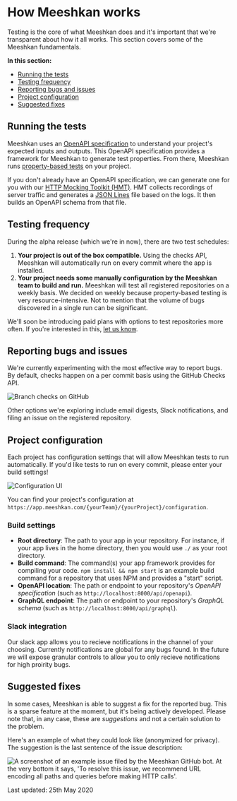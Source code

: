 
# How Meeshkan works

Testing is the core of what Meeshkan does and it's important that we're transparent about how it all works. This section covers some of the Meeshkan fundamentals.

**In this section:**

- [Running the tests](#running-the-tests)
- [Testing frequency](#testing-frequency)
- [Reporting bugs and issues](#reporting-bugs-and-issues)
- [Project configuration](#project-configuration)
- [Suggested fixes](#suggested-fixes)

## Running the tests

Meeshkan uses an [OpenAPI specification](https://swagger.io/specification/) to understand your project's expected inputs and outputs. This OpenAPI specification provides a framework for Meeshkan to generate test properties. From there, Meeshkan runs [property-based tests](/docs/faq/#what-is-property-based-testing) on your project.

If you don't already have an OpenAPI specification, we can generate one for you with our [HTTP Mocking Toolkit (HMT)](https://github.com/meeshkan/hmt). HMT collects recordings of server traffic and generates a [JSON Lines](http://jsonlines.org/) file based on the logs. It then builds an OpenAPI schema from that file.

## Testing frequency

During the alpha release (which we're in now), there are two test schedules:

1. **Your project is out of the box compatible.** Using the checks API, Meeshkan will automatically run on every commit where the app is installed.
1. **Your project needs some manually configuration by the Meeshkan team to build and run.** Meeshkan will test all registered repositories on a weekly basis. We decided on weekly because property-based testing is very resource-intensive. Not to mention that the volume of bugs discovered in a single run can be significant.

We'll soon be introducing paid plans with options to test repositories more often. If you're interested in this, [let us know](/contact/).

## Reporting bugs and issues

We're currently experimenting with the most effective way to report bugs. By default, checks happen on a per commit basis using the GitHub Checks API.

![Branch checks on GitHub](https://media.graphcms.com/LN6VPBZQGWwERj6RjeZw)

Other options we're exploring include email digests, Slack notifications, and filing an issue on the registered repository.

## Project configuration

Each project has configuration settings that will allow Meeshkan tests to run automatically. If you'd like tests to run on every commit, please enter your build settings!

![Configuration UI](https://media.graphcms.com/jq1s4GhJSOiFXGE42RXe)

You can find your project's configuration at `https://app.meeshkan.com/{yourTeam}/{yourProject}/configuration`.

### Build settings

- **Root directory**: The path to your app in your repository. For instance, if your app lives in the home directory, then you would use `./` as your root directory. 
- **Build command**: The command(s) your app framework provides for compiling your code. `npm install && npm start` is an example build command for a repository that uses NPM and provides a "start" script.
- **OpenAPI location**: The path or endpoint to your repository's *OpenAPI specification* (such as `http://localhost:8000/api/openapi`).
- **GraphQL endpoint**: The path or endpoint to your repository's *GraphQL schema* (such as `http://localhost:8000/api/graphql`).

### Slack integration

Our slack app allows you to recieve notifications in the channel of your choosing. Currently notifications are global for any bugs found. In the future we will expose granular controls to allow you to only recieve notifications for high proirity bugs.

## Suggested fixes

In some cases, Meeshkan is able to suggest a fix for the reported bug. This is a sparse feature at the moment, but it's being actively developed. Please note that, in any case, these are _suggestions_ and not a certain solution to the problem.

Here's an example of what they could look like (anonymized for privacy). The suggestion is the last sentence of the issue description:

![A screenshot of an example issue filed by the Meeshkan GitHub bot. At the very bottom it says, 'To resolve this issue, we recommend URL encoding all paths and queries before making HTTP calls'.](https://user-images.githubusercontent.com/26869552/81233095-5fc9aa00-8ff6-11ea-9ba4-22405ae5666d.png)

<Box mt={10}>
  <Text as="i">Last updated: 25th May 2020</Text>
</Box>
